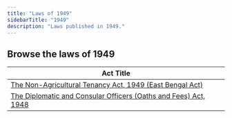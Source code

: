 ```yaml
---
title: "Laws of 1949"
sidebarTitle: "1949"
description: "Laws published in 1949."
---
```


## Browse the laws of 1949

| Act Title |
|-----------|
| [The Non-Agricultural Tenancy Act, 1949 (East Bengal Act)](/laws/act-232) |
| [The Diplomatic and Consular Officers (Oaths and Fees) Act, 1948](/laws/act-228) |
